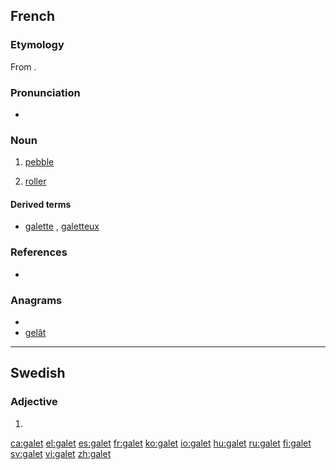 ==French==

===Etymology===
From {{etyl|fro|fr}} {{term|gal||rock}}.

===Pronunciation===
*{{IPA|/ɡalɛ/|lang=fr}}

===Noun===
{{fr-noun|m}}

# [[pebble]]
# {{context|technology|lang=fr}} [[roller]]

====Derived terms====
* [[galette]] {{f}}, [[galetteux]]

===References===
* {{R:NPLarousse}}

===Anagrams===
* {{alphagram|aeglt}}
* [[gelât#French|gelât]]

----

==Swedish==

===Adjective===
{{infl|sv|adjective form}}

# {{sv-adj-form-abs-indef-n|galen}}

[[ca:galet]]
[[el:galet]]
[[es:galet]]
[[fr:galet]]
[[ko:galet]]
[[io:galet]]
[[hu:galet]]
[[ru:galet]]
[[fi:galet]]
[[sv:galet]]
[[vi:galet]]
[[zh:galet]]